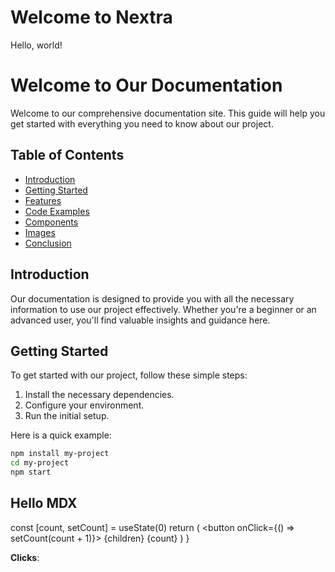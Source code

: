 # Welcome to Nextra

Hello, world!

# Welcome to Our Documentation

Welcome to our comprehensive documentation site. This guide will help you get started with everything you need to know about our project.

## Table of Contents

- [Introduction](#introduction)
- [Getting Started](#getting-started)
- [Features](#features)
- [Code Examples](#code-examples)
- [Components](#components)
- [Images](#images)
- [Conclusion](#conclusion)

## Introduction

Our documentation is designed to provide you with all the necessary information to use our project effectively. Whether you're a beginner or an advanced user, you'll find valuable insights and guidance here.

## Getting Started

To get started with our project, follow these simple steps:

1. Install the necessary dependencies.
2. Configure your environment.
3. Run the initial setup.

Here is a quick example:

```bash
npm install my-project
cd my-project
npm start
```

## Hello MDX


  const [count, setCount] = useState(0)
  return (
    <button onClick={() => setCount(count + 1)}>
      {children}
      {count}
    </button>
  )
}

<Counter>**Clicks**: </Counter>

